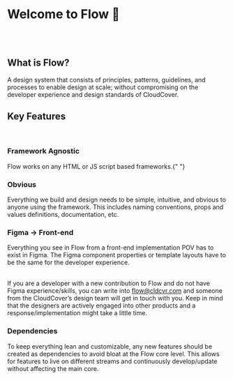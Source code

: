 
# Welcome to Flow 🎉

<br />

<br />

## What is Flow?

<f-divider />

A design system that consists of principles, patterns, guidelines, and processes to enable design at scale; without compromising on the developer experience and design standards of CloudCover.

## Key Features

<br />

### Framework Agnostic

<f-divider />

Flow works on any HTML or JS script based frameworks.{" "}

### Obvious

<f-divider />

Everything we build and design needs to be simple, intuitive, and obvious to anyone using the framework. This includes naming conventions, props and values definitions, documentation, etc.

### Figma → Front-end

<f-divider />

<p>
  Everything you see in Flow from a front-end implementation POV has to exist in Figma. The Figma
  component properties or template layouts have to be the same for the developer experience.

  <br />

  <br />

  If you are a developer with a new contribution to Flow and do not have Figma experience/skills, you
  can write into <a href="https://flow.cldcvr.com/" target="blank">
  flow@cldcvr.com
  </a> and someone from the CloudCover’s design team will get in touch with you. Keep in mind that the
  designers are actively engaged into other products and a response/implementation might take a little
  time.
</p>

### Dependencies

<f-divider />

<p>
  To keep everything lean and customizable, any new features should be created as dependencies to
  avoid bloat at the Flow core level. This allows for features to live on different streams and
  continuously develop/update without affecting the main core.
</p>
